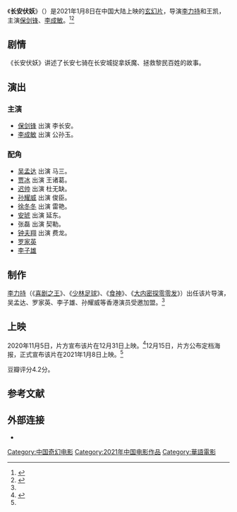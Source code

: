 {{电影信息框
| 片名     = 长安伏妖
| 电影原名 = ''{{lang|en|Kill the Monster}}''
| 图像     = Kill the Monster poster.jpg
| 图像说明 = 海报
| 导演     = 李力持、王凯
| 监制     = 
| 制片     = 张炜
| 编剧     = 仇明家、吴军平
| 原著     = 
| 主演     = 保剑锋<br>李成敏
| 配乐     = 
| 摄影     = 
| 剪辑     = 
| 制片商   = 浙江大叔影业有限公司
| 发行商   = 中广飞木影业有限公司<br>中影数字电影发展（北京）有限公司<br>杭州云京文化传播有限公司
| 上映日期 = {{Film date|2021|1|8|中国大陆}}
| 片长     = 
| 产地     = {{CHNML}}
| 语言     = 普通话
| 预算     = 
| 票房     = 
| 前集     = 
| 续集     = 
}}
《'''长安伏妖'''》（{{lang-en|''Kill the Monster''}}）是2021年1月8日在中国大陆上映的[[玄幻|玄幻片]]，导演[[李力持|李力持]]和王凯，主演[[保剑锋|保剑锋]]、[[李成敏|李成敏]]。<ref>{{cite news |title=玄幻片《长安伏妖》定档1月8日 保剑锋克拉拉主演 |url=https://ent.sina.com.cn/m/c/2020-12-16/doc-iiznctke6788589.shtml |accessdate=2020-12-16 |work=新浪 |date=2020-12-16 |archive-date=2020-12-30 |archive-url=https://web.archive.org/web/20201230084934/https://ent.sina.com.cn/m/c/2020-12-16/doc-iiznctke6788589.shtml |dead-url=no }}</ref><ref name="carrot">{{cite news |title=《长安伏妖》定档 玄幻动作搞笑颜值齐上阵 |url=https://fashion.chinadaily.com.cn/a/202012/15/WS5fd9d97aa3101e7ce97359e3.html |accessdate=2020-12-16 |work=中国日报 |date=2020-12-15}}</ref>

==剧情==
《长安伏妖》讲述了长安七骑在长安城捉拿妖魔、拯救黎民百姓的故事。

==演出==
===主演===
*[[保剑锋|保剑锋]] 出演 李长安。
*[[李成敏|李成敏]] 出演 公孙玉。

===配角===
*[[吴孟达|吴孟达]] 出演 马三。
*[[贾冰|贾冰]] 出演 王诸葛。
*[[迟帅|迟帅]] 出演 杜无缺。
*[[孙耀威|孙耀威]] 出演 俊臣。
*[[徐冬冬|徐冬冬]] 出演 雷艳。
*[[安琥|安琥]] 出演 延东。
*张磊 出演 契勒。
*[[钟夫翔|钟夫翔]] 出演 费龙。
*[[罗家英|罗家英]]
*[[李子雄|李子雄]]

==制作==
[[李力持|李力持]]（《[[喜剧之王_(1999年电影)|喜剧之王]]》、《[[少林足球|少林足球]]》、《[[食神|食神]]》、《[[大内密探零零发|大内密探零零发]]》）出任该片导演，吴孟达、罗家英、李子雄、孙耀威等香港演员受邀加盟。<ref name="carrot"/>

==上映==
2020年11月5日，片方宣布该片在12月31日上映。<ref>{{cite news |title=保剑锋克拉拉《长安伏妖》定档12月31日 |url=https://ent.sina.com.cn/m/c/2020-11-05/doc-iiznezxs0132341.shtml |accessdate=2020-12-16 |work=新浪 |date=2020-11-05}}</ref>12月15日，片方公布定档海报，正式宣布该片在2021年1月8日上映。<ref name="carrot"/>

豆瓣评分4.2分。

==参考文献==
{{reflist}}

==外部连接==
*{{douban|34927935}}

{{DEFAULTSORT:Chang长安伏妖}}
[[Category:中国奇幻电影|Category:中国奇幻电影]]
[[Category:2021年中国电影作品|Category:2021年中国电影作品]]
[[Category:華語電影|Category:華語電影]]